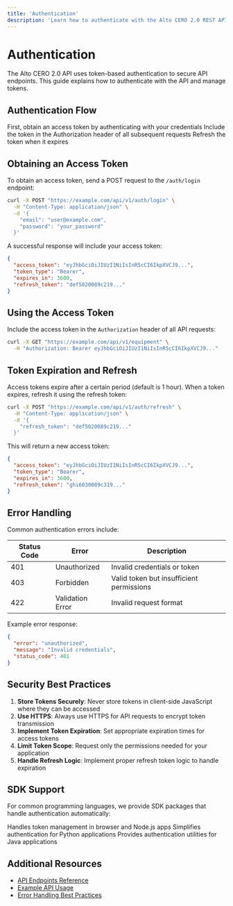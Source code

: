 ```yaml
---
title: 'Authentication'
description: 'Learn how to authenticate with the Alto CERO 2.0 REST API'
---
```


# Authentication

The Alto CERO 2.0 API uses token-based authentication to secure API endpoints. This guide explains how to authenticate with the API and manage tokens.

## Authentication Flow

<Steps>
  <Step title="Obtain an Access Token">
    First, obtain an access token by authenticating with your credentials
  </Step>
  <Step title="Include Token in Requests">
    Include the token in the Authorization header of all subsequent requests
  </Step>
  <Step title="Handle Token Expiration">
    Refresh the token when it expires
  </Step>
</Steps>

## Obtaining an Access Token

To obtain an access token, send a POST request to the `/auth/login` endpoint:

```bash
curl -X POST "https://example.com/api/v1/auth/login" \
  -H "Content-Type: application/json" \
  -d '{
    "email": "user@example.com",
    "password": "your_password"
  }'
```

A successful response will include your access token:

```json
{
  "access_token": "eyJhbGciOiJIUzI1NiIsInR5cCI6IkpXVCJ9...",
  "token_type": "Bearer",
  "expires_in": 3600,
  "refresh_token": "def5020089c219..."
}
```

## Using the Access Token

Include the access token in the `Authorization` header of all API requests:

```bash
curl -X GET "https://example.com/api/v1/equipment" \
  -H "Authorization: Bearer eyJhbGciOiJIUzI1NiIsInR5cCI6IkpXVCJ9..."
```

## Token Expiration and Refresh

Access tokens expire after a certain period (default is 1 hour). When a token expires, refresh it using the refresh token:

```bash
curl -X POST "https://example.com/api/v1/auth/refresh" \
  -H "Content-Type: application/json" \
  -d '{
    "refresh_token": "def5020089c219..."
  }'
```

This will return a new access token:

```json
{
  "access_token": "eyJhbGciOiJIUzI1NiIsInR5cCI6IkpXVCJ9...",
  "token_type": "Bearer",
  "expires_in": 3600,
  "refresh_token": "ghi6030089c319..."
}
```

## Error Handling

Common authentication errors include:

| Status Code | Error | Description |
|-------------|-------|-------------|
| 401 | Unauthorized | Invalid credentials or token |
| 403 | Forbidden | Valid token but insufficient permissions |
| 422 | Validation Error | Invalid request format |

Example error response:

```json
{
  "error": "unauthorized",
  "message": "Invalid credentials",
  "status_code": 401
}
```

## Security Best Practices

1. **Store Tokens Securely**: Never store tokens in client-side JavaScript where they can be accessed
2. **Use HTTPS**: Always use HTTPS for API requests to encrypt token transmission
3. **Implement Token Expiration**: Set appropriate expiration times for access tokens
4. **Limit Token Scope**: Request only the permissions needed for your application
5. **Handle Refresh Logic**: Implement proper refresh token logic to handle expiration

## SDK Support

For common programming languages, we provide SDK packages that handle authentication automatically:

<CardGroup cols={3}>
  <Card title="JavaScript SDK" icon="js">
    Handles token management in browser and Node.js apps
  </Card>
  <Card title="Python SDK" icon="python">
    Simplifies authentication for Python applications
  </Card>
  <Card title="Java SDK" icon="java">
    Provides authentication utilities for Java applications
  </Card>
</CardGroup>

## Additional Resources

- [API Endpoints Reference](/api-reference/rest-api/endpoints)
- [Example API Usage](/api-reference/rest-api/examples)
- [Error Handling Best Practices](/troubleshooting/common-issues) 